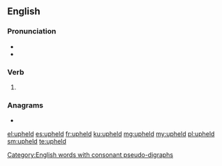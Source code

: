 ==English==

===Pronunciation===
* {{IPA|/ʌpˈhɛld/|lang=en}}
* {{rhymes|ɛld|lang=en}}

===Verb===
{{head|en|verb form}}

# {{en-past of|uphold}}

===Anagrams===
* {{l|en|held up}}

[[Category:English words with consonant pseudo-digraphs]]

[[el:upheld]]
[[es:upheld]]
[[fr:upheld]]
[[ku:upheld]]
[[mg:upheld]]
[[my:upheld]]
[[pl:upheld]]
[[sm:upheld]]
[[te:upheld]]